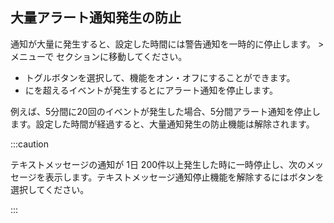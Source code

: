 ## 大量アラート通知発生の防止

通知が大量に発生すると、設定した時間には警告通知を一時的に停止します。<Cmdname sid="event_statistic" className="uitext" /> &gt; <Cmdname sid="eventNoti" className="uitext" />メニューで<Cmdname sid="aboids_large_number_alerts" className="uitext" /> セクションに移動してください。

<ImgLang img='set-event-huge-message.png' desc='大量通知発生の防止' />

- <Cmdname sid="enable" className="uitext" />トグルボタンを選択して、機能をオン・オフにすることができます。
- <Cmdname sid="detection_time" className="uitext" />に<Cmdname sid="number_of_detections" className="uitext" />を超えるイベントが発生すると<Cmdname sid="pause_time" className="uitext" />にアラート通知を停止します。

例えば、5分間に20回のイベントが発生した場合、5分間アラート通知を停止します。設定した<Cmdname sid="pause_time" className="uitext" />時間が経過すると、大量通知発生の防止機能は解除されます。

:::caution

テキストメッセージの通知が 1日 200件以上発生した時に一時停止し、次のメッセージを表示します。テキストメッセージ通知停止機能を解除するには<Cmdname sid="terminate_now" className="uitext" />ボタンを選択してください。

<ImgLang img='notification-set-large-message-warning.png' desc='SMS通知中止を解除する' />

:::
